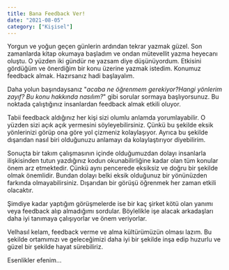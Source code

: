 ```yaml
---
title: Bana Feedback Ver!
date: "2021-08-05"
category: ["Kişisel"]
---
```


Yorgun ve yoğun geçen günlerin ardından tekrar yazmak güzel. Son zamanlarda kitap okumaya başladım ve ondan mütevellit yazma heyecanı oluştu. O yüzden iki gündür ne yazsam diye düşünüyordum. Etkisini gördüğüm ve önerdiğim bir konu üzerine yazmak istedim. Konumuz feedback almak. Hazırsanız hadi başlayalım.

Daha yolun başındaysanız "*acaba ne öğrenmem gerekiyor?Hangi yönlerim zayıf? Bu konu hakkında nasılım?*" gibi sorular sormaya başlıyorsunuz. Bu noktada çalıştığınız insanlardan feedback almak etkili oluyor. 

Tabii feedback aldığınız her kişi sizi olumlu anlamda yorumlayabilir. O yüzden sizi açık açık yermesini söyleyebilirsiniz. Çünkü bu şekilde eksik yönlerinizi görüp ona göre yol çizmeniz kolaylaşıyor. Ayrıca bu şekilde dışarıdan nasıl biri olduğunuzu anlamayı da kolaylaştırıyor diyebilirim. 

Sonuçta bir takım çalışmasının içinde olduğumuzdan dolayı insanlarla ilişkisinden tutun yazdığınız kodun okunabilirliğine kadar olan tüm konular önem arz etmektedir. Çünkü aynı pencerede eksiksiz ve doğru bir şekilde olmak önemlidir. Bundan dolayı belki eksik olduğunuz bir yönünüzden farkında olmayabilirsiniz. Dışarıdan bir görüşü öğrenmek her zaman etkili olacaktır. 

Şimdiye kadar yaptığım görüşmelerde ise bir kaç şirket kötü olan yanımı veya feedback alıp almadığımı sordular. Böylelikle işe alacak arkadaşları daha iyi tanımaya çalışıyorlar ve önem veriyorlar. 

Velhasıl kelam, feedback verme ve alma kültürümüzün olması lazım. Bu şekilde ortamımızı ve geleceğimizi daha iyi bir şekilde inşa edip huzurlu ve güzel bir şekilde hayat sürebiliriz. 

Esenlikler efenim...
